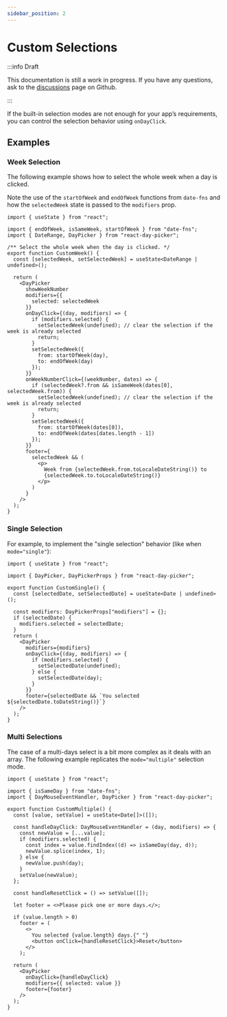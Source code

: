 ```yaml
---
sidebar_position: 2
---
```


# Custom Selections

:::info Draft

This documentation is still a work in progress. If you have any questions, ask to the [discussions](https://github.com/gpbl/react-day-picker/discussions) page on Github.

:::

If the built-in selection modes are not enough for your app’s requirements, you can control the selection behavior using `onDayClick`.

## Examples

### Week Selection

The following example shows how to select the whole week when a day is clicked.

Note the use of the `startOfWeek` and `endOfWeek` functions from `date-fns` and how the `selectedWeek` state is passed to the `modifiers` prop.

```tsx
import { useState } from "react";

import { endOfWeek, isSameWeek, startOfWeek } from "date-fns";
import { DateRange, DayPicker } from "react-day-picker";

/** Select the whole week when the day is clicked. */
export function CustomWeek() {
  const [selectedWeek, setSelectedWeek] = useState<DateRange | undefined>();

  return (
    <DayPicker
      showWeekNumber
      modifiers={{
        selected: selectedWeek
      }}
      onDayClick={(day, modifiers) => {
        if (modifiers.selected) {
          setSelectedWeek(undefined); // clear the selection if the week is already selected
          return;
        }
        setSelectedWeek({
          from: startOfWeek(day),
          to: endOfWeek(day)
        });
      }}
      onWeekNumberClick={(weekNumber, dates) => {
        if (selectedWeek?.from && isSameWeek(dates[0], selectedWeek.from)) {
          setSelectedWeek(undefined); // clear the selection if the week is already selected
          return;
        }
        setSelectedWeek({
          from: startOfWeek(dates[0]),
          to: endOfWeek(dates[dates.length - 1])
        });
      }}
      footer={
        selectedWeek && (
          <p>
            Week from {selectedWeek.from.toLocaleDateString()} to
            {selectedWeek.to.toLocaleDateString()}
          </p>
        )
      }
    />
  );
}
```

<BrowserWindow>
  <ExamplesV8.CustomWeek />
</BrowserWindow>

### Single Selection

For example, to implement the "single selection" behavior (like when `mode="single"`):

```tsx
import { useState } from "react";

import { DayPicker, DayPickerProps } from "react-day-picker";

export function CustomSingle() {
  const [selectedDate, setSelectedDate] = useState<Date | undefined>();

  const modifiers: DayPickerProps["modifiers"] = {};
  if (selectedDate) {
    modifiers.selected = selectedDate;
  }
  return (
    <DayPicker
      modifiers={modifiers}
      onDayClick={(day, modifiers) => {
        if (modifiers.selected) {
          setSelectedDate(undefined);
        } else {
          setSelectedDate(day);
        }
      }}
      footer={selectedDate && `You selected ${selectedDate.toDateString()}`}
    />
  );
}
```

<BrowserWindow>
  <ExamplesV8.CustomSingle />
</BrowserWindow>

### Multi Selections

The case of a multi-days select is a bit more complex as it deals with an array. The following example replicates the `mode="multiple"`
selection mode.

```tsx
import { useState } from "react";

import { isSameDay } from "date-fns";
import { DayMouseEventHandler, DayPicker } from "react-day-picker";

export function CustomMultiple() {
  const [value, setValue] = useState<Date[]>([]);

  const handleDayClick: DayMouseEventHandler = (day, modifiers) => {
    const newValue = [...value];
    if (modifiers.selected) {
      const index = value.findIndex((d) => isSameDay(day, d));
      newValue.splice(index, 1);
    } else {
      newValue.push(day);
    }
    setValue(newValue);
  };

  const handleResetClick = () => setValue([]);

  let footer = <>Please pick one or more days.</>;

  if (value.length > 0)
    footer = (
      <>
        You selected {value.length} days.{" "}
        <button onClick={handleResetClick}>Reset</button>
      </>
    );

  return (
    <DayPicker
      onDayClick={handleDayClick}
      modifiers={{ selected: value }}
      footer={footer}
    />
  );
}
```

<BrowserWindow>
  <ExamplesV8.CustomMultiple />
</BrowserWindow>
